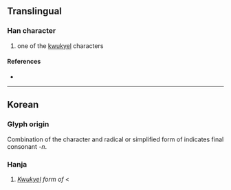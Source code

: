 {{character info/new}}
==Translingual==

===Han character===
{{Han char|rn=33|rad=士|as=02|sn=5|four=|canj=GSL|ids=⿱士ㄗ}}

# one of the [[kwukyel]] characters

====References====
* {{Han ref|kx=0243.011|dkj=05641|dj=0363.151|hdz=10417.121|uh=58ED|ud=22765}}

----

==Korean==

===Glyph origin===
Combination of the character {{l|ko|士|tr=sa|pos=used to be read as {{l|mko|ᄉᆞ|tr=so}} in {{w|Middle Korean}}}} and radical {{l|ko|ㄗ}} or simplified form of {{l|ko|阝|pos=left part of {{l|ko|隱|tr=eun}}}} indicates final consonant ''-n''.

===Hanja===
{{ko-hanja|hangeul=산|eumhun=구결자}}
# ''[[kwukyel|Kwukyel]] form of'' {{ko-l|산}} < {{l|mko|ᄉᆞᆫ|tr=son}}